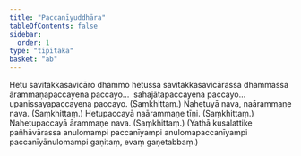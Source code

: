 ```yaml
---
title: "Paccanīyuddhāra"
tableOfContents: false
sidebar:
  order: 1
type: "tipitaka"
basket: "ab"
---
```



<DynamicBreadcrumb />

<Division number="216">

<Paragraph number="411">
Hetu savitakkasavicāro dhammo hetussa savitakkasavicārassa dhammassa ārammaṇapaccayena paccayo…  sahajātapaccayena paccayo…  upanissayapaccayena paccayo. (Saṃkhittaṃ.)
</Paragraph>

</Division>
<Division number="217">

<Paragraph number="412">
Nahetuyā nava, naārammaṇe nava. (Saṃkhittaṃ.)
</Paragraph>

<Paragraph number="413">
Hetupaccayā naārammaṇe tīṇi. (Saṃkhittaṃ.)
</Paragraph>

<Paragraph number="414">
Nahetupaccayā ārammaṇe nava. (Saṃkhittaṃ.)
</Paragraph>

<Paragraph number="415">
(Yathā kusalattike pañhāvārassa anulomampi paccanīyampi anulomapaccanīyampi paccanīyānulomampi gaṇitaṃ, evaṃ gaṇetabbaṃ.)
</Paragraph>
</Division>